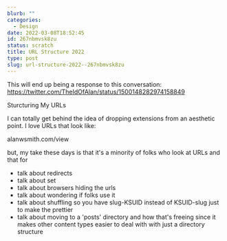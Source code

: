 ```yaml
---
blurb: ""
categories:
  - Design
date: 2022-03-08T18:52:45
id: 267nbmvsk8zu
status: scratch
title: URL Structure 2022
type: post
slug: url-structure-2022--267nbmvsk8zu
---
```



This will end up being a response to this conversation: https://twitter.com/TheIdOfAlan/status/1500148282974158849



Sturcturing My URLs

I can totally get behind the idea of dropping extensions from an aesthetic point. I love URLs that look like:

alanwsmith.com/view

but, my take these days is that it's a minority of folks who look at URLs and that for 

- talk about redirects
- talk about set
- talk about browsers hiding the urls
- talk about wondering if folks use it
- talk about shuffling so you have slug-KSUID instead of KSUID-slug just to make the prettier
- talk about moving to a 'posts' directory and how that's freeing since it makes other content types easier to deal with with just a directory structure

